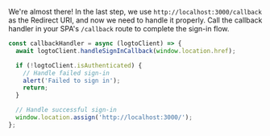 We're almost there! In the last step, we use `http://localhost:3000/callback` as the Redirect URI, and now we need to handle it properly. Call the callback handler in your SPA's `/callback` route to complete the sign-in flow.

```js
const callbackHandler = async (logtoClient) => {
  await logtoClient.handleSignInCallback(window.location.href);

  if (!logtoClient.isAuthenticated) {
    // Handle failed sign-in
    alert('Failed to sign in');
    return;
  }

  // Handle successful sign-in
  window.location.assign('http://localhost:3000/');
};
```
